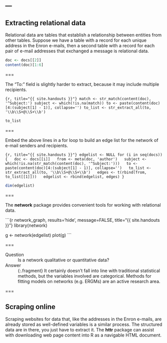 ---
---

## Extracting relational data

Relational data are tables that establish a relationship between entities from other tables. Suppose we have a table with a record for each unique address in the Enron e-mails, then a second table with a record for each pair of e-mail addresses that exchanged a message is relational data.

```r
doc <- docs[[2]]
content(doc)[1:6]
```

===

The "To:" field is slightly harder to extract, because it may include multiple recipients.

```{r, title="{{ site.handouts }}"}
match <- str_match(content(doc), '^Subject:')
subject <- which(!is.na(match))
to <- paste(content(doc)[4:(subject[1] - 1)], collapse='')
to_list <- str_extract_all(to, '\\b\\S+@\\S+\\b')
```

```r
to_list
```

===

Embed the above lines in a for loop to build an edge list for the network of e-mail senders and recipients.

```{r, title="{{ site.handouts }}"}
edgelist <- NULL
for (i in seq(docs)) {
  doc <- docs[[i]]
  from <- meta(doc, 'author')
  subject <- which(!is.na(str_match(content(doc), '^Subject:')))
  to <- paste(content(doc)[4:(subject[1] - 1)], collapse='')
  to_list <- str_extract_all(to, '\\b\\S+@\\S+\\b')
  edges <- t(rbind(from, to_list[[1]]))
  edgelist <- rbind(edgelist, edges)
}
```

```r
dim(edgelist)
```

===

The **network** package provides convenient tools for working with relational data.

```{r network_graph, results='hide', message=FALSE, title="{{ site.handouts }}"}
library(network)

g <- network(edgelist)
plot(g)
```

===

Question
: Is a network qualitative or quantitative data?

Answer
: {:.fragment} It certainly doesn't fall into line with traditional statistical methods, but the variables involved are categorical. Methods for fitting models on networks (e.g. ERGMs) are an active research area.

===

## Scraping online

Scraping websites for data that, like the addresses in the Enron e-mails, are already stored as well-defined variables is a similar process. The structured data are in there, you just have to extract it. The **httr** package can assist with downloading web page content into R as a navigable HTML document.